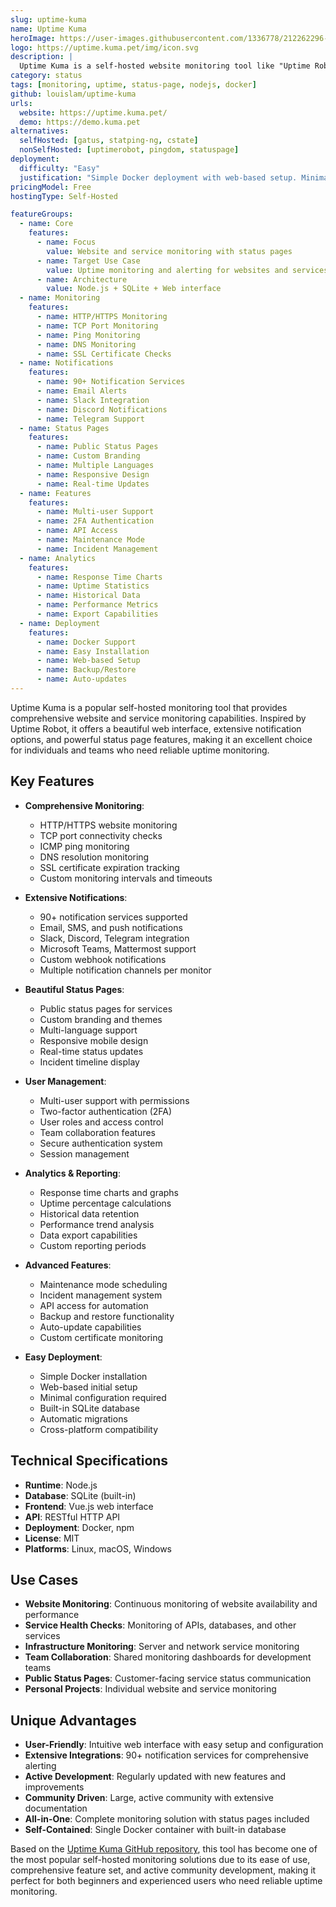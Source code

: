 ```yaml
---
slug: uptime-kuma
name: Uptime Kuma
heroImage: https://user-images.githubusercontent.com/1336778/212262296-e6205815-ad62-488c-83ec-a5b0d0689f7c.jpg
logo: https://uptime.kuma.pet/img/icon.svg
description: |
  Uptime Kuma is a self-hosted website monitoring tool like "Uptime Robot". It provides comprehensive monitoring capabilities with a beautiful web interface, multiple notification channels, and detailed analytics for tracking service availability and performance.
category: status
tags: [monitoring, uptime, status-page, nodejs, docker]
github: louislam/uptime-kuma
urls:
  website: https://uptime.kuma.pet/
  demo: https://demo.kuma.pet
alternatives:
  selfHosted: [gatus, statping-ng, cstate]
  nonSelfHosted: [uptimerobot, pingdom, statuspage]
deployment:
  difficulty: "Easy"
  justification: "Simple Docker deployment with web-based setup. Minimal configuration required to get started."
pricingModel: Free
hostingType: Self-Hosted

featureGroups:
  - name: Core
    features:
      - name: Focus
        value: Website and service monitoring with status pages
      - name: Target Use Case
        value: Uptime monitoring and alerting for websites and services
      - name: Architecture
        value: Node.js + SQLite + Web interface
  - name: Monitoring
    features:
      - name: HTTP/HTTPS Monitoring
      - name: TCP Port Monitoring
      - name: Ping Monitoring
      - name: DNS Monitoring
      - name: SSL Certificate Checks
  - name: Notifications
    features:
      - name: 90+ Notification Services
      - name: Email Alerts
      - name: Slack Integration
      - name: Discord Notifications
      - name: Telegram Support
  - name: Status Pages
    features:
      - name: Public Status Pages
      - name: Custom Branding
      - name: Multiple Languages
      - name: Responsive Design
      - name: Real-time Updates
  - name: Features
    features:
      - name: Multi-user Support
      - name: 2FA Authentication
      - name: API Access
      - name: Maintenance Mode
      - name: Incident Management
  - name: Analytics
    features:
      - name: Response Time Charts
      - name: Uptime Statistics
      - name: Historical Data
      - name: Performance Metrics
      - name: Export Capabilities
  - name: Deployment
    features:
      - name: Docker Support
      - name: Easy Installation
      - name: Web-based Setup
      - name: Backup/Restore
      - name: Auto-updates
---
```


Uptime Kuma is a popular self-hosted monitoring tool that provides comprehensive website and service monitoring capabilities. Inspired by Uptime Robot, it offers a beautiful web interface, extensive notification options, and powerful status page features, making it an excellent choice for individuals and teams who need reliable uptime monitoring.

## Key Features

- **Comprehensive Monitoring**:

  - HTTP/HTTPS website monitoring
  - TCP port connectivity checks
  - ICMP ping monitoring
  - DNS resolution monitoring
  - SSL certificate expiration tracking
  - Custom monitoring intervals and timeouts

- **Extensive Notifications**:

  - 90+ notification services supported
  - Email, SMS, and push notifications
  - Slack, Discord, Telegram integration
  - Microsoft Teams, Mattermost support
  - Custom webhook notifications
  - Multiple notification channels per monitor

- **Beautiful Status Pages**:

  - Public status pages for services
  - Custom branding and themes
  - Multi-language support
  - Responsive mobile design
  - Real-time status updates
  - Incident timeline display

- **User Management**:

  - Multi-user support with permissions
  - Two-factor authentication (2FA)
  - User roles and access control
  - Team collaboration features
  - Secure authentication system
  - Session management

- **Analytics & Reporting**:

  - Response time charts and graphs
  - Uptime percentage calculations
  - Historical data retention
  - Performance trend analysis
  - Data export capabilities
  - Custom reporting periods

- **Advanced Features**:

  - Maintenance mode scheduling
  - Incident management system
  - API access for automation
  - Backup and restore functionality
  - Auto-update capabilities
  - Custom certificate monitoring

- **Easy Deployment**:
  - Simple Docker installation
  - Web-based initial setup
  - Minimal configuration required
  - Built-in SQLite database
  - Automatic migrations
  - Cross-platform compatibility

## Technical Specifications

- **Runtime**: Node.js
- **Database**: SQLite (built-in)
- **Frontend**: Vue.js web interface
- **API**: RESTful HTTP API
- **Deployment**: Docker, npm
- **License**: MIT
- **Platforms**: Linux, macOS, Windows

## Use Cases

- **Website Monitoring**: Continuous monitoring of website availability and performance
- **Service Health Checks**: Monitoring of APIs, databases, and other services
- **Infrastructure Monitoring**: Server and network service monitoring
- **Team Collaboration**: Shared monitoring dashboards for development teams
- **Public Status Pages**: Customer-facing service status communication
- **Personal Projects**: Individual website and service monitoring

## Unique Advantages

- **User-Friendly**: Intuitive web interface with easy setup and configuration
- **Extensive Integrations**: 90+ notification services for comprehensive alerting
- **Active Development**: Regularly updated with new features and improvements
- **Community Driven**: Large, active community with extensive documentation
- **All-in-One**: Complete monitoring solution with status pages included
- **Self-Contained**: Single Docker container with built-in database

Based on the [Uptime Kuma GitHub repository](https://github.com/louislam/uptime-kuma), this tool has become one of the most popular self-hosted monitoring solutions due to its ease of use, comprehensive feature set, and active community development, making it perfect for both beginners and experienced users who need reliable uptime monitoring.
